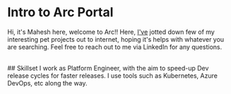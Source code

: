 # Intro to Arc Portal
 
Hi, it's Mahesh here, welcome to Arc!! Here, [I've](https://www.linkedin.com/in/maheshraj-r-p-37689b164/) jotted down few of my interesting pet projects out to internet, hoping it's helps with whatever you are searching. Feel free to reach out to me via LinkedIn for any questions.

<br/>
## Skillset
I work as Platform Engineer, with the aim to speed-up Dev release cycles for faster releases. I use tools such as Kubernetes, Azure DevOps, etc along the way.